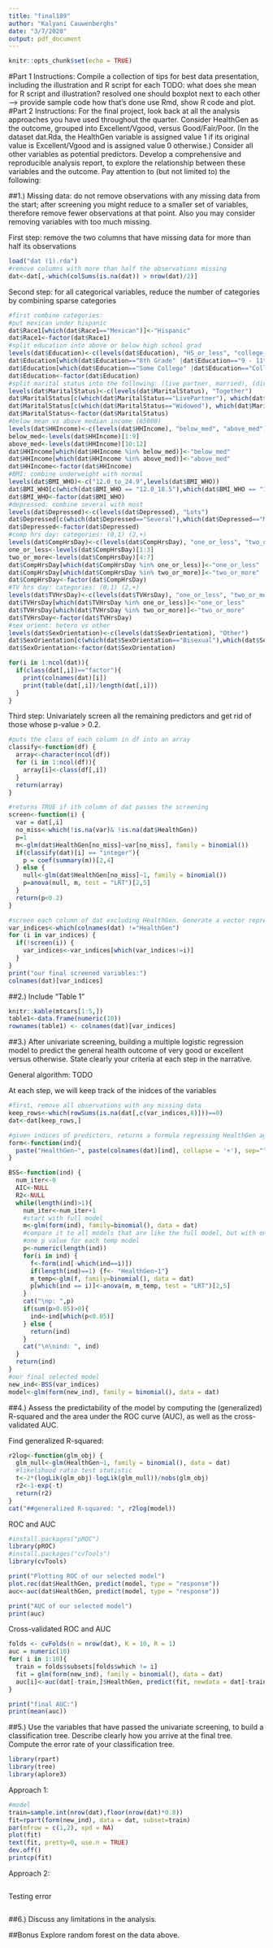 ```yaml
---
title: "final189"
author: "Kalyani Cauwenberghs"
date: "3/7/2020"
output: pdf_document
---
```


```r
knitr::opts_chunk$set(echo = TRUE)
```
#Part 1
Instructions:
Compile a collection of tips for best data presentation, including the illustration and R script for each
 TODO: what does she mean for R script and illustration? resolved
 one should boxplot next to each other --> provide sample code how that's done
 use Rmd, show R code and plot.
#Part 2
Instructions:
For the final project, look back at all the analysis approaches you have used throughout the quarter. Consider HealthGen as the outcome, grouped into Excellent/Vgood, versus Good/Fair/Poor. (In the dataset dat.Rda, the HealthGen variable is assigned value 1 if its original value is Excellent/Vgood and is assigned value 0 otherwise.) Consider all other variables as potential predictors. Develop a comprehensive and reproducible analysis report, to explore the relationship between these variables and the outcome. Pay attention to (but not limited to) the following:

##1.)
Missing data: do not remove observations with any missing data from the start; after screening you might reduce to a smaller set of variables, therefore remove fewer observations at that point. Also you may consider removing variables with too much missing.



First step: remove the two columns that have missing data for more than half its observations
```r
load("dat (1).rda")
#remove columns with more than half the observations missing
dat<-dat[,-which(colSums(is.na(dat)) > nrow(dat)/2)]
```


Second step: for all categorical variables, reduce the number of categories by combining sparse categories
```r
#first combine categories:
#put mexican under hispanic
dat$Race1[which(dat$Race1=="Mexican")]<-"Hispanic"
dat$Race1<-factor(dat$Race1)
#split education into above or below high school grad
levels(dat$Education)<-c(levels(dat$Education), "HS_or_less", "college_or_more")
dat$Education[which(dat$Education=="8th Grade" |dat$Education=="9 - 11th Grade"|dat$Education=="High School")]<-"HS_or_less"
dat$Education[which(dat$Education=="Some College" |dat$Education=="College Grad")]<-"college_or_more"
dat$Education<-factor(dat$Education)
#split marital status into the following: (live partner, married), (divorced,separated, widowed), (never married)
levels(dat$MaritalStatus)<-c(levels(dat$MaritalStatus), "Together")
dat$MaritalStatus[c(which(dat$MaritalStatus=="LivePartner"), which(dat$MaritalStatus=="Married"))]<-"Together"
dat$MaritalStatus[c(which(dat$MaritalStatus=="Widowed"), which(dat$MaritalStatus=="Divorced"))]<-"Separated"
dat$MaritalStatus<-factor(dat$MaritalStatus)
#below mean vs above median income (65000)
levels(dat$HHIncome)<-c(levels(dat$HHIncome), "below_med", "above_med")
below_med<-levels(dat$HHIncome)[1:9]
above_med<-levels(dat$HHIncome)[10:12]
dat$HHIncome[which(dat$HHIncome %in% below_med)]<-"below_med"
dat$HHIncome[which(dat$HHIncome %in% above_med)]<-"above_med"
dat$HHIncome<-factor(dat$HHIncome)
#BMI: combine underweight with normal
levels(dat$BMI_WHO)<-c("12.0_to_24.9",levels(dat$BMI_WHO))
dat$BMI_WHO[c(which(dat$BMI_WHO == "12.0_18.5"),which(dat$BMI_WHO == "18.5_to_24.9"))]<-"12.0_to_24.9"
dat$BMI_WHO<-factor(dat$BMI_WHO)
#depressed: combine several with most
levels(dat$Depressed)<-c(levels(dat$Depressed), "Lots")
dat$Depressed[c(which(dat$Depressed=="Several"),which(dat$Depressed=="Most"))]<-"Lots"
dat$Depressed<-factor(dat$Depressed)
#comp hrs day: categories: (0,1) (2,+)
levels(dat$CompHrsDay)<-c(levels(dat$CompHrsDay), "one_or_less", "two_or_more")
one_or_less<-levels(dat$CompHrsDay)[1:3]
two_or_more<-levels(dat$CompHrsDay)[4:7]
dat$CompHrsDay[which(dat$CompHrsDay %in% one_or_less)]<-"one_or_less"
dat$CompHrsDay[which(dat$CompHrsDay %in% two_or_more)]<-"two_or_more"
dat$CompHrsDay<-factor(dat$CompHrsDay)
#TV hrs day: categories: (0,1) (2,+)
levels(dat$TVHrsDay)<-c(levels(dat$TVHrsDay), "one_or_less", "two_or_more")
dat$TVHrsDay[which(dat$TVHrsDay %in% one_or_less)]<-"one_or_less"
dat$TVHrsDay[which(dat$TVHrsDay %in% two_or_more)]<-"two_or_more"
dat$TVHrsDay<-factor(dat$TVHrsDay)
#sex orient: hetero vs other
levels(dat$SexOrientation)<-c(levels(dat$SexOrientation), "Other")
dat$SexOrientation[c(which(dat$SexOrientation=="Bisexual"),which(dat$SexOrientation=="Homosexual"))]<-"Other"
dat$SexOrientation<-factor(dat$SexOrientation)
```

```r
for(i in 1:ncol(dat)){
  if(class(dat[,i])=="factor"){
    print(colnames(dat)[i])
    print(table(dat[,i])/length(dat[,i]))
  }
}
```



Third step: Univariately screen all the remaining predictors and get rid of those whose p-value > 0.2.
```r
#puts the class of each column in df into an array
classify<-function(df) {
  array<-character(ncol(df))
  for (i in 1:ncol(df)){
    array[i]<-class(df[,i])
  }
  return(array)
}

#returns TRUE if ith column of dat passes the screening 
screen<-function(i) {
  var = dat[,i]
  no_miss<-which(!is.na(var)& !is.na(dat$HealthGen))
  p=1
  m<-glm(dat$HealthGen[no_miss]~var[no_miss], family = binomial())
  if(classify(dat)[i] == "integer"){
    p = coef(summary(m))[2,4]
  } else {
    null<-glm(dat$HealthGen[no_miss]~1, family = binomial())
    p=anova(null, m, test = "LRT")[2,5]
  }
  return(p<0.2)
}

#screen each column of dat excluding HealthGen. Generate a vector representing indices of variables we want to keep
var_indices<-which(colnames(dat) !="HealthGen")
for (i in var_indices) {
  if(!screen(i)) {
    var_indices<-var_indices[which(var_indices!=i)]
  }
}
print("our final screened variables:")
colnames(dat)[var_indices]
```


##2.)
Include “Table 1”
```r
knitr::kable(mtcars[1:5,])
table1<-data.frame(numeric(10))
rownames(table1) <- colnames(dat)[var_indices]
```


##3.)
After univariate screening, building a multiple logistic regression model to predict the general health outcome of very good or excellent versus otherwise. State clearly your criteria at each step in the narrative.

General algorithm: TODO

At each step, we will keep track of the inidces of the variables
```r
#first, remove all observations with any missing data
keep_rows<-which(rowSums(is.na(dat[,c(var_indices,8)]))==0)
dat<-dat[keep_rows,]

#given indices of predictors, returns a formula regressing HealthGen against the predictors to be put into glm
form<-function(ind){
  paste("HealthGen~", paste(colnames(dat)[ind], collapse = '+'), sep="")
}

BSS<-function(ind) {
  num_iter<-0
  AIC<-NULL
  R2<-NULL
  while(length(ind)>1){
    num_iter<-num_iter+1
    #start with full model
    m<-glm(form(ind), family=binomial(), data = dat)
    #compare it to all models that are like the full model, but with one variable removed
    #one p value for each temp model
    p<-numeric(length(ind))
    for(i in ind) {
      f<-form(ind[-which(ind==i)])
      if(length(ind)==1) {f<- "HealthGen~1"}
      m_temp<-glm(f, family=binomial(), data = dat)
      p[which(ind == i)]<-anova(m, m_temp, test = "LRT")[2,5]
    }
    cat("\np: ",p)
    if(sum(p>0.05)>0){
      ind<-ind[which(p<0.05)]
    } else {
      return(ind)
    }
    cat("\n\nind: ", ind)
  }
  return(ind)
}
#our final selected model
new_ind<-BSS(var_indices)
model<-glm(form(new_ind), family = binomial(), data = dat)
```


##4.)
Assess the predictability of the model by computing the (generalized) R-squared and the area under the ROC curve (AUC), as well as the cross-validated AUC.

Find generalized R-squared:
```r
r2log<-function(glm_obj) {
  glm_null<-glm(HealthGen~1, family = binomial(), data = dat)
  #likelihood ratio test statistic
  t<-2*(logLik(glm_obj)-logLik(glm_null))/nobs(glm_obj)
  r2<-1-exp(-t)
  return(r2)
}
cat("##generalized R-squared: ", r2log(model))
```


ROC and AUC
```r
#install.packages("pROC")
library(pROC)
#install.packages("cvTools")
library(cvTools)
```

```r
print("Plotting ROC of our selected model")
plot.roc(dat$HealthGen, predict(model, type = "response"))
auc<-auc(dat$HealthGen, predict(model, type = "response"))
```


```r
print("AUC of our selected model")
print(auc)
```

Cross-validated ROC and AUC

```r
folds <- cvFolds(n = nrow(dat), K = 10, R = 1)
auc = numeric(10)
for( i in 1:10){
  train = folds$subsets[folds$which != i]
  fit = glm(form(new_ind), family = binomial(), data = dat)
  auc[i]<-auc(dat[-train,]$HealthGen, predict(fit, newdata = dat[-train,], type = "response"))
}
```


```r
print("final AUC:")
print(mean(auc))
```


##5.)
Use the variables that have passed the univariate screening, to build a classification tree. Describe clearly how you arrive at the final tree. Compute the error rate of your classification tree.

```r
library(rpart)
library(tree)
library(aplore3)
```


Approach 1:
```r
#model
train=sample.int(nrow(dat),floor(nrow(dat)*0.8))
fit=rpart(form(new_ind), data = dat, subset=train)
par(mfrow = c(1,2), xpd = NA)
plot(fit)
text(fit, pretty=0, use.n = TRUE)
dev.off()
printcp(fit)
```
Approach 2:
```r

```



Testing error
```r

```


##6.)
Discuss any limitations in the analysis.


##Bonus
Explore random forest on the data above.
```r

```


